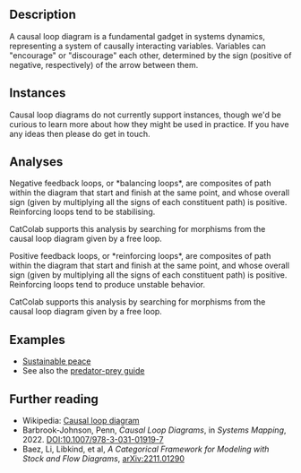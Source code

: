 
## Description

A causal loop diagram is a fundamental gadget in systems dynamics, representing a system of causally interacting variables.
Variables can "encourage" or "discourage" each other, determined by the sign (positive of negative, respectively) of the arrow between them.


## Instances

<Question>
Causal loop diagrams do not currently support instances, though we'd be curious to learn more about how they might be used in practice.
If you have any ideas then please do get in touch.
</Question>


## Analyses

<HelpAnalysisById theory={props.theory} analysisId="negative-loops">
  Negative feedback loops, or *balancing loops*, are composites of path within the diagram that start and finish at the same point, and whose overall sign (given by multiplying all the signs of each constituent path) is positive.
  Reinforcing loops tend to be stabilising.

  CatColab supports this analysis by searching for morphisms from the causal loop diagram given by a free loop.
</HelpAnalysisById>

<HelpAnalysisById theory={props.theory} analysisId="positive-loops">
  Positive feedback loops, or *reinforcing loops*, are composites of path within the diagram that start and finish at the same point, and whose overall sign (given by multiplying all the signs of each constituent path) is positive.
  Reinforcing loops tend to produce unstable behavior.

  CatColab supports this analysis by searching for morphisms from the causal loop diagram given by a free loop.
</HelpAnalysisById>

<HelpAnalysisById theory={props.theory} analysisId="linear-ode"/>

<HelpAnalysisById theory={props.theory} analysisId="lotka-volterra"/>


## Examples

- [Sustainable peace](https://catcolab.org/model/0194cf7f-e59a-7281-a0d9-dce4c68114e4)
- See also the <A href="/help/guides/predator-prey">predator-prey guide</A>


## Further reading

- Wikipedia: [Causal loop diagram](https://en.wikipedia.org/wiki/Causal_loop_diagram)
- Barbrook-Johnson, Penn, *Causal Loop Diagrams*, in *Systems Mapping*, 2022. [DOI:10.1007/978-3-031-01919-7](doi.org/10.1007/978-3-031-01919-7
)
- Baez, Li, Libkind, et al, *A Categorical Framework for Modeling with Stock and Flow Diagrams*, [arXiv:2211.01290](https://arxiv.org/abs/2211.01290)
